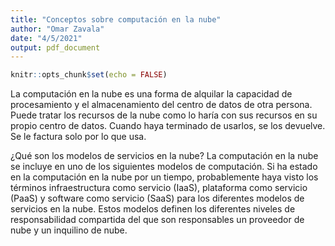 ```yaml
---
title: "Conceptos sobre computación en la nube"
author: "Omar Zavala"
date: "4/5/2021"
output: pdf_document
---
```


```r
knitr::opts_chunk$set(echo = FALSE)
```
La computación en la nube es una forma de alquilar la capacidad de procesamiento y el almacenamiento del centro de datos de otra persona. Puede tratar los recursos de la nube como lo haría con sus recursos en su propio centro de datos. Cuando haya terminado de usarlos, se los devuelve. Se le factura solo por lo que usa.

¿Qué son los modelos de servicios en la nube?
La computación en la nube se incluye en uno de los siguientes modelos de computación. Si ha estado en la computación en la nube por un tiempo, probablemente haya visto los términos infraestructura como servicio (IaaS), plataforma como servicio (PaaS) y software como servicio (SaaS) para los diferentes modelos de servicios en la nube. Estos modelos definen los diferentes niveles de responsabilidad compartida del que son responsables un proveedor de nube y un inquilino de nube.
